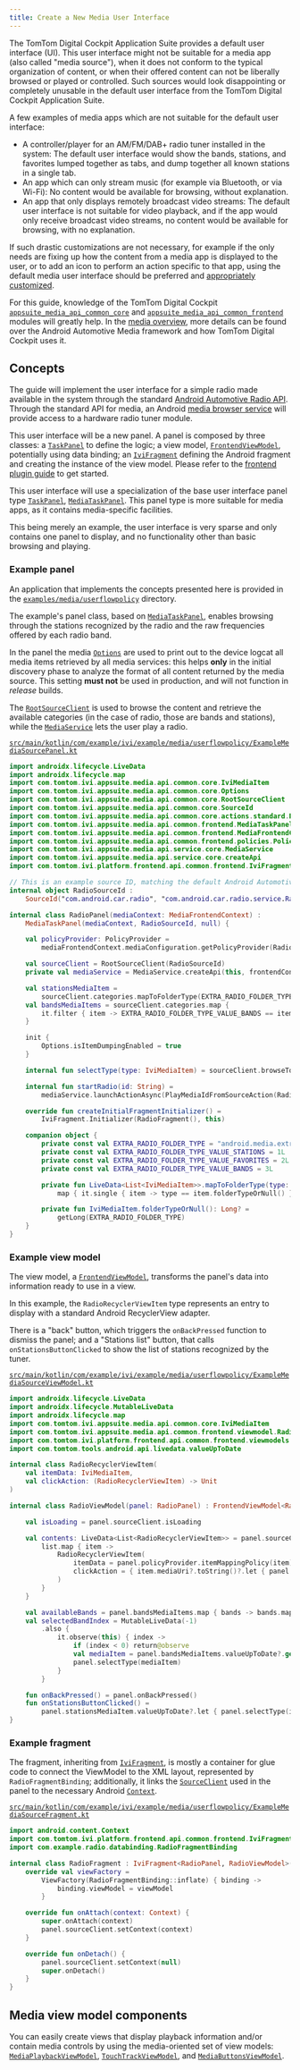 ```yaml
---
title: Create a New Media User Interface
---
```


The TomTom Digital Cockpit Application Suite provides a default user interface (UI). This user interface
might not be suitable for a media app (also called "media source"), when it does not conform to the
typical organization of content, or when their offered content can not be liberally browsed or
played or controlled.
Such sources would look disappointing or completely unusable in the default user interface from the
TomTom Digital Cockpit Application Suite.

A few examples of media apps which are not suitable for the default user interface:

- A controller/player for an AM/FM/DAB+ radio tuner installed in the system:
  The default user interface would show the bands, stations, and favorites lumped together as tabs,
  and dump together all known stations in a single tab.
- An app which can only stream music (for example via Bluetooth, or via Wi-Fi):
  No content would be available for browsing, without explanation.
- An app that only displays remotely broadcast video streams:
  The default user interface is not suitable for video playback, and if the app would only receive
  broadcast video streams, no content would be available for browsing, with no explanation.

If such drastic customizations are not necessary, for example if the only needs are fixing up how
the content from a media app is displayed to the user, or to add an icon to perform an action
specific to that app, using the default media user interface should be preferred and
[appropriately customized](/tomtom-digital-cockpit/documentation/tutorials-and-examples/media/customize-a-media-source).

For this guide, knowledge of the TomTom Digital Cockpit
[`appsuite_media_api_common_core`](TTIVI_PLATFORM_API) and
[`appsuite_media_api_common_frontend`](TTIVI_PLATFORM_API) modules will greatly help. In the
[media overview](/tomtom-digital-cockpit/documentation/development/platform-domains/media),
more details can be found over the Android Automotive Media framework and how TomTom Digital Cockpit uses it.

## Concepts

The guide will implement the user interface for a simple radio made available in the system through
the standard [Android Automotive Radio API](https://source.android.com/devices/automotive/radio).
Through the standard API for media, an Android
[media browser service](https://developer.android.com/reference/kotlin/androidx/media/MediaBrowserServiceCompat)
will provide access to a hardware radio tuner module.

This user interface will be a new panel. A panel is composed by three classes: a
[`TaskPanel`](TTIVI_PLATFORM_API) to define the logic; a view model,
[`FrontendViewModel`](TTIVI_PLATFORM_API), potentially using data binding; an
[`IviFragment`](TTIVI_PLATFORM_API) defining the Android fragment and creating the instance of the
view model. Please refer to the
[frontend plugin guide](/tomtom-digital-cockpit/documentation/tutorials-and-examples/basics/create-a-frontend-plugin)
to get started.

This user interface will use a specialization of the base user interface panel type
[`TaskPanel`](TTIVI_PLATFORM_API), [`MediaTaskPanel`](TTIVI_PLATFORM_API). This panel type is more
suitable for media apps, as it contains media-specific facilities.

This being merely an example, the user interface is very sparse and only contains one panel to
display, and no functionality other than basic browsing and playing.

### Example panel

An application that implements the concepts presented here is provided in the
[`examples/media/userflowpolicy`](https://github.com/tomtom-international/tomtom-digital-cockpit-sdk-examples/tree/main/examples/media/userflowpolicy)
directory.

The example's panel class, based on [`MediaTaskPanel`](TTIVI_PLATFORM_API), enables browsing through
the stations recognized by the radio and the raw frequencies offered by each radio band.

In the panel the media [`Options`](TTIVI_PLATFORM_API) are used to print out to the device logcat
all media items retrieved by all media services: this helps __only__ in the initial discovery phase
to analyze the format of all content returned by the media source. This setting __must not__ be used
in production, and will not function in _release_ builds.

The [`RootSourceClient`](TTIVI_PLATFORM_API) is used to browse the content and retrieve the available
categories (in the case of radio, those are bands and stations), while the
[`MediaService`](TTIVI_PLATFORM_API) lets the user play a radio.

[`src/main/kotlin/com/example/ivi/example/media/userflowpolicy/ExampleMediaSourcePanel.kt`](https://github.com/tomtom-international/tomtom-digital-cockpit-sdk-examples/blob/main/examples/media/userflowpolicy/src/main/kotlin/com/example/ivi/example/media/userflowpolicy/ExampleMediaSourcePanel.kt#L38-L74)

```kotlin
import androidx.lifecycle.LiveData
import androidx.lifecycle.map
import com.tomtom.ivi.appsuite.media.api.common.core.IviMediaItem
import com.tomtom.ivi.appsuite.media.api.common.core.Options
import com.tomtom.ivi.appsuite.media.api.common.core.RootSourceClient
import com.tomtom.ivi.appsuite.media.api.common.core.SourceId
import com.tomtom.ivi.appsuite.media.api.common.core.actions.standard.PlayMediaIdFromSourceAction
import com.tomtom.ivi.appsuite.media.api.common.frontend.MediaTaskPanel
import com.tomtom.ivi.appsuite.media.api.common.frontend.MediaFrontendContext
import com.tomtom.ivi.appsuite.media.api.common.frontend.policies.PolicyProvider
import com.tomtom.ivi.appsuite.media.api.service.core.MediaService
import com.tomtom.ivi.appsuite.media.api.service.core.createApi
import com.tomtom.ivi.platform.frontend.api.common.frontend.IviFragment

// This is an example source ID, matching the default Android Automotive car radio service.
internal object RadioSourceId :
    SourceId("com.android.car.radio", "com.android.car.radio.service.RadioAppService")

internal class RadioPanel(mediaContext: MediaFrontendContext) :
    MediaTaskPanel(mediaContext, RadioSourceId, null) {

    val policyProvider: PolicyProvider =
        mediaFrontendContext.mediaConfiguration.getPolicyProvider(RadioSourceId)

    val sourceClient = RootSourceClient(RadioSourceId)
    private val mediaService = MediaService.createApi(this, frontendContext.iviServiceProvider)

    val stationsMediaItem =
        sourceClient.categories.mapToFolderType(EXTRA_RADIO_FOLDER_TYPE_VALUE_STATIONS)
    val bandsMediaItems = sourceClient.categories.map {
        it.filter { item -> EXTRA_RADIO_FOLDER_TYPE_VALUE_BANDS == item.folderTypeOrNull() }
    }

    init {
        Options.isItemDumpingEnabled = true
    }

    internal fun selectType(type: IviMediaItem) = sourceClient.browseTo(type)

    internal fun startRadio(id: String) =
        mediaService.launchActionAsync(PlayMediaIdFromSourceAction(RadioSourceId, id))

    override fun createInitialFragmentInitializer() =
        IviFragment.Initializer(RadioFragment(), this)

    companion object {
        private const val EXTRA_RADIO_FOLDER_TYPE = "android.media.extra.EXTRA_BCRADIO_FOLDER_TYPE"
        private const val EXTRA_RADIO_FOLDER_TYPE_VALUE_STATIONS = 1L
        private const val EXTRA_RADIO_FOLDER_TYPE_VALUE_FAVORITES = 2L
        private const val EXTRA_RADIO_FOLDER_TYPE_VALUE_BANDS = 3L

        private fun LiveData<List<IviMediaItem>>.mapToFolderType(type: Long) =
            map { it.single { item -> type == item.folderTypeOrNull() } }

        private fun IviMediaItem.folderTypeOrNull(): Long? =
            getLong(EXTRA_RADIO_FOLDER_TYPE)
    }
}
```

### Example view model

The view model, a [`FrontendViewModel`](TTIVI_PLATFORM_API), transforms the panel's data into
information ready to use in a view.

In this example, the `RadioRecyclerViewItem` type represents an entry to display with a standard
Android RecyclerView adapter.

There is a "back" button, which triggers the `onBackPressed` function to dismiss the panel; and a
"Stations list" button, that calls `onStationsButtonClicked` to show the list of stations
recognized by the tuner.

[`src/main/kotlin/com/example/ivi/example/media/userflowpolicy/ExampleMediaSourceViewModel.kt`](https://github.com/tomtom-international/tomtom-digital-cockpit-sdk-examples/blob/main/examples/media/userflowpolicy/src/main/kotlin/com/example/ivi/example/media/userflowpolicy/ExampleMediaSourceViewModel.kt#L31-L56)

```kotlin
import androidx.lifecycle.LiveData
import androidx.lifecycle.MutableLiveData
import androidx.lifecycle.map
import com.tomtom.ivi.appsuite.media.api.common.core.IviMediaItem
import com.tomtom.ivi.appsuite.media.api.common.frontend.viewmodel.RadioPanel
import com.tomtom.ivi.platform.frontend.api.common.frontend.viewmodels.FrontendViewModel
import com.tomtom.tools.android.api.livedata.valueUpToDate

internal class RadioRecyclerViewItem(
    val itemData: IviMediaItem,
    val clickAction: (RadioRecyclerViewItem) -> Unit
)

internal class RadioViewModel(panel: RadioPanel) : FrontendViewModel<RadioPanel>(panel) {

    val isLoading = panel.sourceClient.isLoading

    val contents: LiveData<List<RadioRecyclerViewItem>> = panel.sourceClient.contents.map { list ->
        list.map { item ->
            RadioRecyclerViewItem(
                itemData = panel.policyProvider.itemMappingPolicy(item),
                clickAction = { item.mediaUri?.toString()?.let { panel.startRadio(it) } }
            )
        }
    }

    val availableBands = panel.bandsMediaItems.map { bands -> bands.map { it.title } }
    val selectedBandIndex = MutableLiveData(-1)
        .also {
            it.observe(this) { index ->
                if (index < 0) return@observe
                val mediaItem = panel.bandsMediaItems.valueUpToDate?.get(index) ?: return@observe
                panel.selectType(mediaItem)
            }
        }

    fun onBackPressed() = panel.onBackPressed()
    fun onStationsButtonClicked() =
        panel.stationsMediaItem.valueUpToDate?.let { panel.selectType(it) }
}
```

### Example fragment

The fragment, inheriting from [`IviFragment`](TTIVI_PLATFORM_API), is mostly a container for glue
code to connect the ViewModel to the XML layout, represented by `RadioFragmentBinding`;
additionally, it links the [`SourceClient`](TTIVI_PLATFORM_API) used in the panel to the necessary
Android [`Context`](https://developer.android.com/reference/kotlin/android/content/Context).

[`src/main/kotlin/com/example/ivi/example/media/userflowpolicy/ExampleMediaSourceFragment.kt`](https://github.com/tomtom-international/tomtom-digital-cockpit-sdk-examples/blob/main/examples/media/userflowpolicy/src/main/kotlin/com/example/ivi/example/media/userflowpolicy/ExampleMediaSourceFragment.kt#L24-L45)

```kotlin
import android.content.Context
import com.tomtom.ivi.platform.frontend.api.common.frontend.IviFragment
import com.example.radio.databinding.RadioFragmentBinding

internal class RadioFragment : IviFragment<RadioPanel, RadioViewModel>(RadioViewModel::class) {
    override val viewFactory =
        ViewFactory(RadioFragmentBinding::inflate) { binding ->
            binding.viewModel = viewModel
        }

    override fun onAttach(context: Context) {
        super.onAttach(context)
        panel.sourceClient.setContext(context)
    }

    override fun onDetach() {
        panel.sourceClient.setContext(null)
        super.onDetach()
    }
}
```

## Media view model components

You can easily create views that display playback information and/or contain media controls by using
the media-oriented set of view models:
[`MediaPlaybackViewModel`](TTIVI_PLATFORM_API), [`TouchTrackViewModel`](TTIVI_PLATFORM_API), and
[`MediaButtonsViewModel`](TTIVI_PLATFORM_API).
